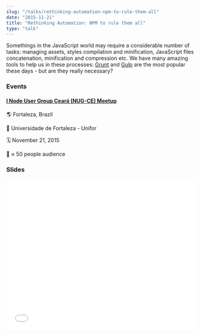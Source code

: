 ```yaml
---
slug: "/talks/rethinking-automation-npm-to-rule-them-all"
date: "2015-11-21"
title: "Rethinking Automation: NPM to rule them all"
type: "talk"
---
```


Somethings in the JavaScript world may require a considerable number of tasks: managing assets, styles compilation and minification, JavaScript files concatenation, minification and compression etc. We have many amazing tools to help us in these processes: [Grunt](http://gruntjs.com/) and [Gulp](http://gulpjs.com/) are the most popular these days - but are they really necessary?

### Events

#### [I Node User Group Ceará (NUG-CE) Meetup](http://nug-ce.org/)

🌎 Fortaleza, Brazil

📍 Universidade de Fortaleza - Unifor

🗓️ November 21, 2015

👥 ≈ 50 people audience

### Slides

<div style="left: 0; width: 100%; height: 0; position: relative; padding-bottom: 79.5798%;">
  <iframe
    src="//speakerdeck.com/player/125911048dc349b4890898a37118c2e6"
    style="border: 0; top: 0; left: 0; width: 100%; height: 100%; position: absolute;"
    allowfullscreen
    scrolling="no"
  ></iframe>
</div>
